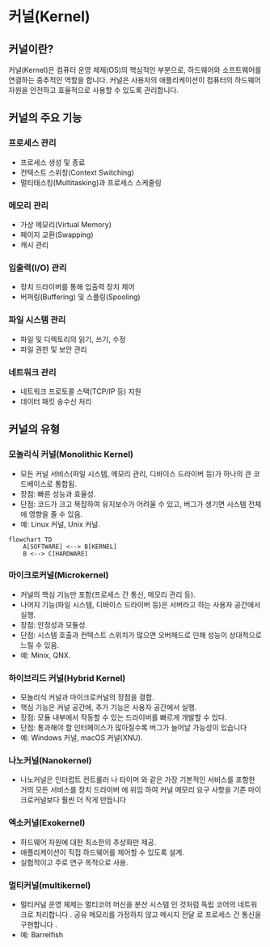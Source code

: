 # 커널(Kernel)


## 커널이란?

커널(Kernel)은 컴퓨터 운영 체제(OS)의 핵심적인 부분으로, 하드웨어와 소프트웨어를 연결하는 중추적인 역할을 합니다. 커널은 사용자의 애플리케이션이 컴퓨터의 하드웨어 자원을 안전하고 효율적으로 사용할 수 있도록 관리합니다.


## 커널의 주요 기능


### 프로세스 관리

- 프로세스 생성 및 종료
- 컨텍스트 스위칭(Context Switching)
- 멀티태스킹(Multitasking)과 프로세스 스케줄링


### 메모리 관리

- 가상 메모리(Virtual Memory)
- 페이지 교환(Swapping)
- 캐시 관리


### 입출력(I/O) 관리

- 장치 드라이버를 통해 입출력 장치 제어
- 버퍼링(Buffering) 및 스풀링(Spooling)


### 파일 시스템 관리

- 파일 및 디렉토리의 읽기, 쓰기, 수정
- 파일 권한 및 보안 관리


### 네트워크 관리

- 네트워크 프로토콜 스택(TCP/IP 등) 지원
- 데이터 패킷 송수신 처리


## 커널의 유형


### 모놀리식 커널(Monolithic Kernel)

- 모든 커널 서비스(파일 시스템, 메모리 관리, 디바이스 드라이버 등)가 하나의 큰 코드베이스로 통합됨.
- 장점: 빠른 성능과 효율성.
- 단점: 코드가 크고 복잡하여 유지보수가 어려울 수 있고, 버그가 생기면 시스템 전체에 영향을 줄 수 있음.
- 예: Linux 커널, Unix 커널.

```mermaid
flowchart TD
    A[SOFTWARE] <--> B[KERNEL]
    B <--> C[HARDWARE]
```


### 마이크로커널(Microkernel)

- 커널의 핵심 기능만 포함(프로세스 간 통신, 메모리 관리 등).
- 나머지 기능(파일 시스템, 디바이스 드라이버 등)은 서버라고 하는 사용자 공간에서 실행.
- 장점: 안정성과 모듈성.
- 단점: 시스템 호출과 컨텍스트 스위치가 많으면 오버헤드로 인해 성능이 상대적으로 느릴 수 있음.
- 예: Minix, QNX.


### 하이브리드 커널(Hybrid Kernel)

- 모놀리식 커널과 마이크로커널의 장점을 결합.
- 핵심 기능은 커널 공간에, 추가 기능은 사용자 공간에서 실행.
- 장점: 모듈 내부에서 작동할 수 있는 드라이버를 빠르게 개발할 수 있다.
- 단점: 통과해야 할 인터페이스가 많아질수록 버그가 늘어날 가능성이 있습니다
- 예: Windows 커널, macOS 커널(XNU).


### 나노커널(Nanokernel)

- 나노커널은 인터럽트 컨트롤러 나 타이머 와 같은 가장 기본적인 서비스를 포함한 거의 모든 서비스를 장치 드라이버  에 위임 하여 커널 메모리 요구 사항을 기존 마이크로커널보다 훨씬 더 작게 만듭니다


### 엑소커널(Exokernel)

- 하드웨어 자원에 대한 최소한의 추상화만 제공.
- 애플리케이션이 직접 하드웨어를 제어할 수 있도록 설계.
- 실험적이고 주로 연구 목적으로 사용.


### 멀티커널(multikernel)

- 멀티커널 운영 체제는 멀티코어 머신을 분산 시스템 인 것처럼 독립 코어의 네트워크로 처리합니다 . 공유 메모리를 가정하지 않고 메시지 전달 로 프로세스 간 통신을 구현합니다 .
- 예: Barrelfish
